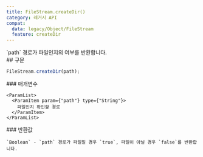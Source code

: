 ```yaml
---
title: FileStream.createDir()
category: 레거시 API
compat:
  data: legacy/Object/FileStream
  feature: createDir
---
```


<Section>
  `path` 경로가 파일인지의 여부를 반환합니다.
</Section>
<Section>
  ## 구문

  ~~~js
  FileStream.createDir(path);
  ~~~

  <Section>
    ### 매개변수

    <ParamList>
      <ParamItem param={"path"} type={"String"}>
        파일인지 확인할 경로
      </ParamItem>
    </ParamList>
  </Section>
  <Section>
    ### 반환값

    `Boolean` - `path` 경로가 파일일 경우 `true`, 파일이 아닐 경우 `false`를 반환합니다.
  </Section>
</Section>
